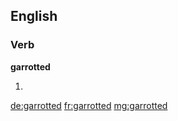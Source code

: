 ==English==

===Verb===
'''garrotted'''

# {{en-past of|garrotte}}

[[de:garrotted]]
[[fr:garrotted]]
[[mg:garrotted]]